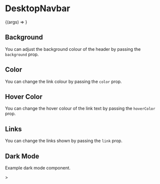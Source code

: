 

<Meta title="Molecules | DesktopNavbar" component={DesktopNavbar} />

# DesktopNavbar

<Preview>
  <Story
    name="Basic"
    args={{
      background: 'white',
      color: 'black',
      hoverColor: 'blue-500',
      links: ['Home', 'Blog', 'Projects', 'Open Source'],
    }}
  >
    {(args) => <DesktopNavbar {...args} />}
  </Story>
</Preview>

<Props story="Basic" />

## Background

You can adjust the background colour of the header by passing the `background` prop.

<Preview>
  <Story name="Background">
    <div>
      <DesktopNavbar background="gray-200" />
      <DesktopNavbar
        background="blue-500"
        linkColor="white"
        hoverColor="gray-200"
      />
    </div>
  </Story>
</Preview>

## Color

You can change the link colour by passing the `color` prop.

<Preview>
  <Story name="Color">
    <div>
      <DesktopNavbar color="gray-600" />
      <DesktopNavbar color="orange-600" />
      <DesktopNavbar color="purple-500" />
    </div>
  </Story>
</Preview>

## Hover Color

You can change the hover colour of the link text by passing the `hoverColor` prop.

<Preview>
  <Story name="Hover Color">
    <div>
      <DesktopNavbar hoverColor="gray-500" />
      <DesktopNavbar hoverColor="purple-500" />
      <DesktopNavbar hoverColor="green-500" />
    </div>
  </Story>
</Preview>

## Links

You can change the links shown by passing the `link` prop.

<Preview>
  <Story name="Links">
    <div>
      <DesktopNavbar links={['Home', 'Blog', 'Project', 'Open Source']} />
      <DesktopNavbar l links={['Link1']} />
      <DesktopNavbar links={['Home', 'Products', 'Pricing', 'Contact Us']} />
    </div>
  </Story>
</Preview>

## Dark Mode

Example dark mode component.

<Preview>
  <Story name="Dark Mode">
    <DesktopNavbar background="gray-800" color={theme.dark.text} />>
  </Story>
</Preview>
